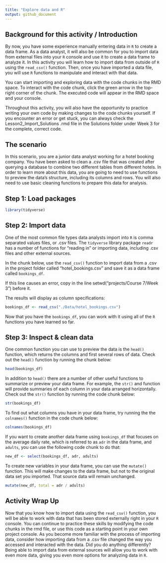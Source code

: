 ```yaml
---
title: "Explore data and R"
output: github_document
---
```


## Background for this activity / Introduction

By now, you have some experience manually entering data in `R` to create a data frame. As a data analyst, it will also be common for you to import data from external files into your `R` console and use it to create a data frame to analyze it. In this activity you will learn how to import data from outside of `R` using the `read_csv()` function. Then, once you have imported a data file, you will use `R` functions to manipulate and interact with that data.

You can start importing and exploring data with the code chunks in the RMD space. To interact with the code chunk, click the green arrow in the top-right corner of the chunk. The executed code will appear in the RMD space and your console. 

Throughout this activity, you will also have the opportunity to practice writing your own code by making changes to the code chunks yourself. If you encounter an error or get stuck, you can always check the Lesson2_Import_Solutions .rmd file in the Solutions folder under Week 3 for the complete, correct code.

## The scenario

In this scenario, you are a junior data analyst working for a hotel booking company. You have been asked to clean a .csv file that was created after querying a database to combine two different tables from different hotels. In order to learn more about this data, you are going to need to use functions to preview the data's structure, including its columns and rows. You will also need to use basic cleaning functions to prepare this data for analysis.

## Step 1: Load packages

```r
library(tidyverse)
```

## Step 2: Import data

One of the most common file types data analysts import into `R` is comma separated values files, or .csv files. The `tidyverse` library package `readr` has a number of functions for "reading in" or importing data, including .csv files and other external sources. 

In the chunk below, use the `read_csv()` function to import data from a .csv in the project folder called "hotel_bookings.csv" and save it as a data frame called `bookings_df`. 

If this line causes an error, copy in the line setwd("projects/Course 7/Week 3") before it. 

The results will display as column specifications:

```r
bookings_df <- read_csv("./Data/hotel_bookings.csv")
```

Now that you have the `bookings_df`, you can work with it using all of the `R` functions you have learned so far. 

## Step 3: Inspect & clean data

One common function you can use to preview the data is the `head()` function, which returns the columns and first several rows of data. Check out the `head()` function by running the chunk below:

```r
head(bookings_df)
```

In addition to `head()` there are a number of other useful functions to summarize or preview your data frame. For example, the `str()` and function will provide summaries of each column in your data arranged horizontally. Check out the `str()` function by running the code chunk below:

```r
str(bookings_df)
```

To find out what columns you have in your data frame, try running the the `colnames()` function in the code chunk below:

```r
colnames(bookings_df)
```

If you want to create another data frame using `bookings_df` that focuses on the average daily rate, which is referred to as `adr` in the data frame, and  `adults`, you can use the following code chunk to do that:

```r
new_df <- select(bookings_df, adr, adults)
```

To create new variables in your data frame, you can use the `mutate()` function. This will make changes to the data frame, but not to the original data set you imported. That source data will remain unchanged. 

```r
mutate(new_df, total = adr / adults)
```

## Activity Wrap Up
Now that you know how to import data using the `read_csv()` function, you will be able to work with data that has been stored externally right in your `R` console. You can continue to practice these skills by modifying the code chunks in the rmd file, or use this code as a starting point in your own project console. As you become more familiar with the process of importing data, consider how importing data from a .csv file changed the way you accessed and interacted with the data. Did you do anything differently? Being able to import data from external sources will allow you to work with even more data, giving you even more options for analyzing data in `R`.  
